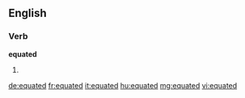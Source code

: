 ==English==

===Verb===
'''equated'''

# {{past of|equate}}

[[de:equated]]
[[fr:equated]]
[[it:equated]]
[[hu:equated]]
[[mg:equated]]
[[vi:equated]]